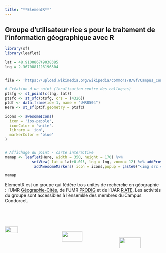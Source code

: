 ```yaml
---
title: "**ElementR**"
---
```


## Groupe d'utilisateur·rice·s pour le traitement de l'information géographique avec R

::: {#map}
```r

library(sf)
library(leaflet)

lat = 48.910086749038385
lng = 2.3670881126196304


file <- 'https://upload.wikimedia.org/wikipedia/commons/8/8f/Campus_Condorcet_B%C3%A2timent_Recherche_Sud._-_IHEAL.jpg'

# Création d'un point (localisation centre des colloques)
ptsfg <- st_point(c(lng, lat)) 
ptsfc <- st_sfc(ptsfg, crs = (4326))
ptdf <- data.frame(id= 1, name = "UMR8504")
Here <- st_sf(ptdf,geometry = ptsfc)

icons <- awesomeIcons(
  icon = 'ios-people',
  iconColor = 'white',
  library = 'ion',
  markerColor = 'blue'
)


# Affichage du point - carte interactive
mamap <- leaflet(Here, width = 350, height = 170) %>%
            setView( lat = lat+0.015, lng = lng, zoom = 12) %>% addProviderTiles("CartoDB.Positron") %>%
             addAwesomeMarkers( icon = icons,popup = paste0("<img src = ", file,  " width = 140>", "<br /><p style='font-size:11pt;text-align:center;'>Campus Condorcet</p>"))
```

```r
mamap
```
:::

::::::: {#maptext}
ElementR est un groupe qui fédère trois unités de recherche en géographie : l'UMR [Géographie-Cités](https://geographie-cites.cnrs.fr/), de l'UMR [PRODIG](https://www.prodig.cnrs.fr/) et de l'UAR [RIATE](https://riate.cnrs.fr/). Les activités du groupe sont accessibles à l'ensemble des membres du Campus Condorcet.

</br></br>

:::::: columns
::: {.column width="35%"}
<img src="img/8504.png" width="50%;"/>
:::

::: {.column width="35%"}
<img src="img/prodig.png" width="63%;" style="margin-top:15px;"/>
:::

::: {.column width="29%"}
<img src="img/riate.svg" width="72%;" style="margin-top:35px;"/>
:::
::::::
:::::::

